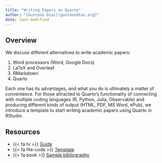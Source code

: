 ```yaml
---
title: "Writing Papers in Quarto"
author: "[Gustavo Diaz](gustavodiaz.org)"
date: last-modified
---
```


## Overview

We discuss different alternatives to write academic papers:

1. Word processors (Word, Google Docs)
2. LaTeX and Overleaf
3. RMarkdown
4. Quarto

Each one has its advantages, and what you do is ultimately a matter of convenience. For those attracted to Quarto's functionality of connecting with multiple coding languages (R, Python, Julia, Observable) and producing different kinds of output (HTML, PDF, MS Word, ePub), we introduce a template to start writing academic papers using Quarto in RStudio.

## Resources

- {{< fa tv >}} [Guide](guide.html)
- {{< fa file-code >}} [Template](https://github.com/gustavo-diaz/rworkshop/blob/main/papers/template.qmd)
- {{< fa book >}} [Sample bibliography](https://github.com/gustavo-diaz/rworkshop/blob/main/papers/references.bib)

